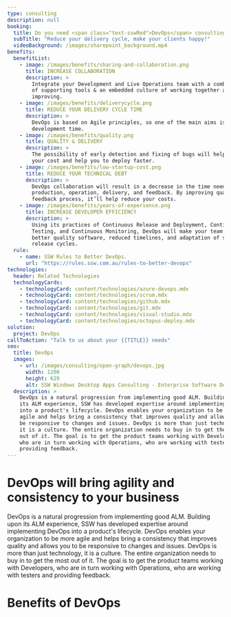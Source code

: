 ```yaml
---
type: consulting
description: null
booking:
  title: Do you need <span class="text-sswRed">DevOps</span> consulting?
  subTitle: "Reduce your delivery cycle, make your clients happy!"
  videoBackground: /images/sharepoint_background.mp4
benefits:
  benefitList:
    - image: /images/benefits/sharing-and-collaboration.png
      title: INCREASE COLLABORATION
      description: >
        Integrate your Development and Live Operations team with a combination
        of supporting tools & an embedded culture of working together and
        improving.
    - image: /images/benefits/deliverycycle.png
      title: REDUCE YOUR DELIVERY CYCLE TIME
      description: >
        DevOps is based on Agile principles, so one of the main aims is faster
        development time.
    - image: /images/benefits/quality.png
      title: QUALITY & DELIVERY
      description: >
        The possibility of early detection and fixing of bugs will help reduce
        your cost and help you to deploy faster.
    - image: /images/benefits/low-startup-cost.png
      title: REDUCE YOUR TECHNICAL DEBT
      description: >
        DevOps collaboration will result in a decrease in the time needed for
        production, operation, delivery, and feedback. By improving quality and
        feedback process, it’ll help reduce your costs.
    - image: /images/benefits/years-of-experience.png
      title: INCREASE DEVELOPER EFFICIENCY
      description: >
        Using its practices of Continuous Release and Deployment, Continuous
        Testing, and Continuous Monitoring, DevOps will make your team deliver
        better quality software, reduced timelines, and adaptation of shorter
        release cycles.
  rule:
    - name: SSW Rules to Better DevOps.
      url: "https://rules.ssw.com.au/rules-to-better-devops"
technologies:
  header: Related Technologies
  technologyCards:
    - technologyCard: content/technologies/azure-devops.mdx
    - technologyCard: content/technologies/scrum.mdx
    - technologyCard: content/technologies/github.mdx
    - technologyCard: content/technologies/git.mdx
    - technologyCard: content/technologies/visual-studio.mdx
    - technologyCard: content/technologies/octopus-deploy.mdx
solution:
  project: DevOps
callToAction: "Talk to us about your {{TITLE}} needs"
seo:
  title: DevOps
  images:
    - url: /images/consulting/open-graph/devops.jpg
      width: 1200
      height: 629
      alt: SSW Windows Desktop Apps Consulting - Enterprise Software Development
  description: >
    DevOps is a natural progression from implementing good ALM. Building upon 
    its ALM experience, SSW has developed expertise around implementing DevOps 
    into a product's lifecycle. DevOps enables your organization to be more 
    agile and helps bring a consistency that improves quality and allows you to 
    be responsive to changes and issues. DevOps is more than just technology, 
    it is a culture. The entire organization needs to buy in to get the most 
    out of it. The goal is to get the product teams working with Developers, 
    who are in turn working with Operations, who are working with testers and 
    providing feedback.
---
```


# DevOps will bring **agility and consistency** to your business

DevOps is a natural progression from implementing good ALM. Building upon its ALM experience, SSW has developed expertise around implementing DevOps into a product's lifecycle. DevOps enables your organization to be more agile and helps bring a consistency that improves quality and allows you to be responsive to changes and issues. DevOps is more than just technology, it is a culture. The entire organization needs to buy in to get the most out of it. The goal is to get the product teams working with Developers, who are in turn working with Operations, who are working with testers and providing feedback.

# Benefits of DevOps
